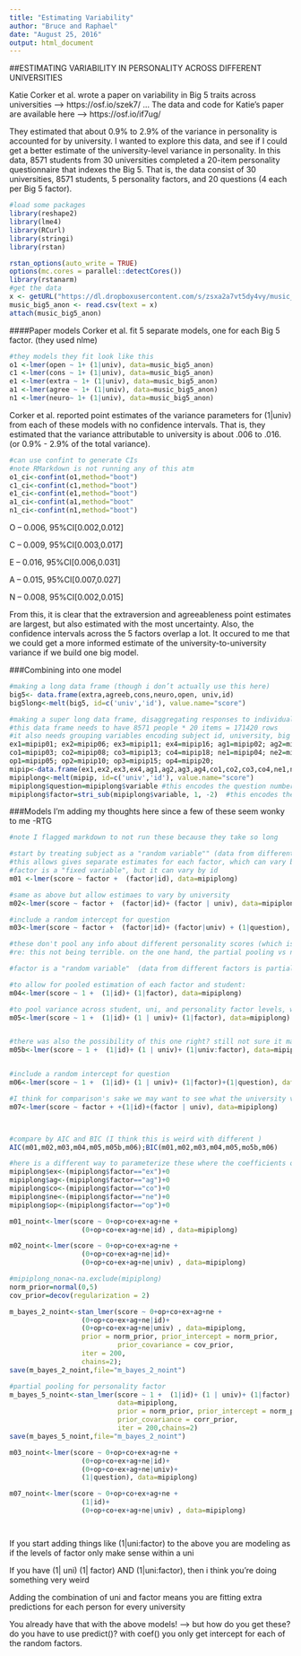 ```yaml
---
title: "Estimating Variability"
author: "Bruce and Raphael"
date: "August 25, 2016"
output: html_document
---
```

##ESTIMATING VARIABILITY IN PERSONALITY ACROSS DIFFERENT UNIVERSITIES

Katie Corker et al. wrote a paper on variability in Big 5 traits across universities —> https://osf.io/szek7/
...
The data and code for Katie’s paper are available here —> https://osf.io/if7ug/

They estimated that about 0.9% to 2.9% of the variance in personality is accounted for by university.
I wanted to explore this data, and see if I could get a better estimate of the university-level variance in personality. 
In this data, 8571 students from 30 universities completed a 20-item personality questionnaire that indexes the Big 5.
That is, the data consist of 30 universities, 8571 students, 5 personality factors, and 20 questions (4 each per Big 5 factor).



```r
#load some packages
library(reshape2)
library(lme4)
library(RCurl)
library(stringi)
library(rstan)

rstan_options(auto_write = TRUE)
options(mc.cores = parallel::detectCores())
library(rstanarm)
#get the data
x <- getURL("https://dl.dropboxusercontent.com/s/zsxa2a7vt5dy4vy/music_big5_anon.csv?dl=0", ssl.verifypeer = FALSE)
music_big5_anon <- read.csv(text = x)
attach(music_big5_anon)
```

####Paper models
Corker et al. fit 5 separate models, one for each Big 5 factor.  (they used nlme) 

```r
#they models they fit look like this 
o1 <-lmer(open ~ 1+ (1|univ), data=music_big5_anon) 
c1 <-lmer(cons ~ 1+ (1|univ), data=music_big5_anon) 
e1 <-lmer(extra ~ 1+ (1|univ), data=music_big5_anon) 
a1 <-lmer(agree ~ 1+ (1|univ), data=music_big5_anon) 
n1 <-lmer(neuro~ 1+ (1|univ), data=music_big5_anon) 
```

Corker et al. reported point estimates of the variance parameters for (1|univ) from each of these models with no confidence intervals.
That is, they estimated that the variance attributable to university is about .006 to .016. (or 0.9% - 2.9% of the total variance). 

```r
#can use confint to generate CIs
#note RMarkdown is not running any of this atm
o1_ci<-confint(o1,method="boot") 
c1_ci<-confint(c1,method="boot")
e1_ci<-confint(e1,method="boot")
a1_ci<-confint(a1,method="boot"
n1_ci<-confint(n1,method="boot") 
```

O -- 0.006, 95%CI[0.002,0.012]

C -- 0.009, 95%CI[0.003,0.017]

E -- 0.016, 95%CI[0.006,0.031]

A -- 0.015, 95%CI[0.007,0.027]

N -- 0.008, 95%CI[0.002,0.015]

From this, it is clear that the extraversion and agreeableness point estimates are largest, but also estimated with the most uncertainty.
Also, the confidence intervals across the 5 factors overlap a lot.
It occured to me that we could get a more informed estimate of the university-to-university variance if we build one big model.

###Combining into one model

```r
#making a long data frame (though i don’t actually use this here)
big5<- data.frame(extra,agreeb,cons,neuro,open, univ,id)
big5long<-melt(big5, id=c('univ','id'), value.name="score")

#making a super long data frame, disaggregating responses to individual questions on the personality questionnaire
#this data frame needs to have 8571 people * 20 items = 171420 rows
#it also needs grouping variables encoding subject id, university, big 5 factor, and question number
ex1=mipip01; ex2=mipip06; ex3=mipip11; ex4=mipip16; ag1=mipip02; ag2=mipip07; ag3=mipip12; ag4=mipip17; 
co1=mipip03; co2=mipip08; co3=mipip13; co4=mipip18; ne1=mipip04; ne2=mipip09; ne3=mipip14; ne4=mipip19; 
op1=mipip05; op2=mipip10; op3=mipip15; op4=mipip20;
mipip<-data.frame(ex1,ex2,ex3,ex4,ag1,ag2,ag3,ag4,co1,co2,co3,co4,ne1,ne2,ne3,ne4,op1,op2,op3,op4, univ,id)
mipiplong<-melt(mipip, id=c('univ','id'), value.name="score")
mipiplong$question=mipiplong$variable #this encodes the question number variable, with 20 levels
mipiplong$factor=stri_sub(mipiplong$variable, 1, -2)  #this encodes the big5 factor variable, with 5 levels
```

###Models
I'm adding my thoughts here since a few of these seem wonky to me -RTG

```r
#note I flagged markdown to not run these because they take so long

#start by treating subject as a "random variable"" (data from different subs is partially pooled)
#this allows gives separate estimates for each factor, which can vary by sub
#factor is a "fixed variable", but it can vary by id
m01 <-lmer(score ~ factor +  (factor|id), data=mipiplong)

#same as above but allow estimaes to vary by university 
m02<-lmer(score ~ factor +  (factor|id)+ (factor | univ), data=mipiplong)

#include a random intercept for question
m03<-lmer(score ~ factor +  (factor|id)+ (factor|univ) + (1|question), data=mipiplong)

#these don't pool any info about different personality scores (which is probably not terrible). factor is kind of a "random" (as opposed to mixed) grouping variable here
#re: this not being terrible. on the one hand, the partial pooling vs no pooling of the OCEAN factors is no big deal for the OCEAN means in that they barely get shrunk towards their common average. however, it seems to matter more for the variance estimate in that we get a single variance estimate with a narrower CI (for the overall intercept), as opposed to five separate variance estimates with wider CIs (for each factor's coef)

#factor is a "random variable"  (data from different factors is partially pooled)

#to allow for pooled estimation of each factor and student:
m04<-lmer(score ~ 1 +  (1|id)+ (1|factor), data=mipiplong)

#to pool variance across student, uni, and personality factor levels, we would do this:
m05<-lmer(score ~ 1 +  (1|id)+ (1 | univ)+ (1|factor), data=mipiplong)


#there was also the possibility of this one right? still not sure it makes sense
m05b<-lmer(score ~ 1 +  (1|id)+ (1 | univ)+ (1|univ:factor), data=mipiplong)


#include a random intercept for question
m06<-lmer(score ~ 1 +  (1|id)+ (1 | univ)+ (1|factor)+(1|question), data=mipiplong)

#I think for comparison's sake we may want to see what the university variance is if you don't account for id
m07<-lmer(score ~ factor + +(1|id)+(factor | univ), data=mipiplong)



#compare by AIC and BIC (I think this is weird with different )
AIC(m01,m02,m03,m04,m05,m05b,m06);BIC(m01,m02,m03,m04,m05,mo5b,m06)

```


```r
#here is a different way to parameterize these where the coefficients on the models with factor as a "fixed effect" will be intuitive
mipiplong$ex<-(mipiplong$factor=="ex")+0
mipiplong$ag<-(mipiplong$factor=="ag")+0
mipiplong$co<-(mipiplong$factor=="co")+0
mipiplong$ne<-(mipiplong$factor=="ne")+0
mipiplong$op<-(mipiplong$factor=="op")+0

m01_noint<-lmer(score ~ 0+op+co+ex+ag+ne +
                  (0+op+co+ex+ag+ne|id) , data=mipiplong)

m02_noint<-lmer(score ~ 0+op+co+ex+ag+ne +
                  (0+op+co+ex+ag+ne|id)+
                  (0+op+co+ex+ag+ne|univ) , data=mipiplong)

#mipiplong_nona<-na.exclude(mipiplong)
norm_prior=normal(0,5)
cov_prior=decov(regularization = 2)

m_bayes_2_noint<-stan_lmer(score ~ 0+op+co+ex+ag+ne +
                  (0+op+co+ex+ag+ne|id)+
                  (0+op+co+ex+ag+ne|univ) , data=mipiplong,
                  prior = norm_prior, prior_intercept = norm_prior, 
                           prior_covariance = cov_prior,
                  iter = 200,
                  chains=2);
save(m_bayes_2_noint,file="m_bayes_2_noint")

#partial pooling for personality factor
m_bayes_5_noint<-stan_lmer(score ~ 1 +  (1|id)+ (1 | univ)+ (1|factor),
                           data=mipiplong,
                           prior = norm_prior, prior_intercept = norm_prior, 
                           prior_covariance = corr_prior,
                           iter = 200,chains=2)
save(m_bayes_5_noint,file="m_bayes_2_noint")

m03_noint<-lmer(score ~ 0+op+co+ex+ag+ne +
                  (0+op+co+ex+ag+ne|id)+
                  (0+op+co+ex+ag+ne|univ)+
                  (1|question), data=mipiplong)

m07_noint<-lmer(score ~ 0+op+co+ex+ag+ne +
                  (1|id)+
                  (0+op+co+ex+ag+ne|univ) , data=mipiplong)




```

If you start adding things like (1|uni:factor) to the above you are modeling as if the levels of factor only make sense within a uni

If you have (1| uni) (1| factor) AND (1|uni:factor), then i think you're doing something very weird

Adding the combination of uni and factor means you are fitting extra predictions for each person for every university

You already have that with the above models!
--> but how do you get these? do you have to use predict()? with coef() you only get intercept for each of the random factors. 



